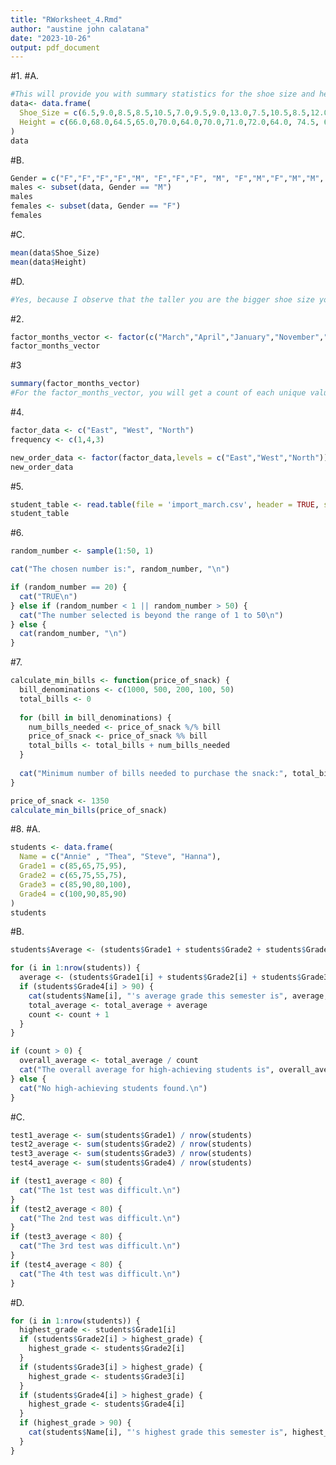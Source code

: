 ```yaml
---
title: "RWorksheet_4.Rmd"
author: "austine john calatana"
date: "2023-10-26"
output: pdf_document
---
```


#1.
#A.
``` r
#This will provide you with summary statistics for the shoe size and height variables.
data<- data.frame(
  Shoe_Size = c(6.5,9.0,8.5,8.5,10.5,7.0,9.5,9.0,13.0,7.5,10.5,8.5,12.0,10.5,13.0,11.5,8.5,5.0,10.0,6.5,7.5,8.5,10.5,8.5,10.5,11.0,9.0,13.0), 
  Height = c(66.0,68.0,64.5,65.0,70.0,64.0,70.0,71.0,72.0,64.0, 74.5, 67.0,71.0,71.0,77.0,72.0, 59.0,62.0,72.0,66.0,64.0,67.0,73.0,69.0,72.0,70.0, 69.0,70.0)
)
data
```
#B.
``` r
Gender = c("F","F","F","F","M", "F","F","F", "M", "F","M","F","M","M", "M","M", "F","F","M","F","F","M","M","F", "M","M","M","M")
males <- subset(data, Gender == "M")
males
females <- subset(data, Gender == "F")
females
```

#C.
``` r
mean(data$Shoe_Size)
mean(data$Height)
```
#D.
``` r
#Yes, because I observe that the taller you are the bigger shoe size you would have.
```

#2. 
``` r
factor_months_vector <- factor(c("March","April","January","November","January","September","October","September","November","August", "January","November","November","February","May","August","July","December","August","August","September","November","February","April"))
factor_months_vector
```
#3
``` r
summary(factor_months_vector)
#For the factor_months_vector, you will get a count of each unique value, which tells you how many times each month name appears in the vector.
```

#4.
``` r
factor_data <- c("East", "West", "North")
frequency <- c(1,4,3)

new_order_data <- factor(factor_data,levels = c("East","West","North"))
new_order_data
```

#5.
``` r
student_table <- read.table(file = 'import_march.csv', header = TRUE, sep = ',')
student_table
```

#6.
``` r
random_number <- sample(1:50, 1)

cat("The chosen number is:", random_number, "\n")

if (random_number == 20) {
  cat("TRUE\n")
} else if (random_number < 1 || random_number > 50) {
  cat("The number selected is beyond the range of 1 to 50\n")
} else {
  cat(random_number, "\n")
}
```

#7.
``` r
calculate_min_bills <- function(price_of_snack) {
  bill_denominations <- c(1000, 500, 200, 100, 50)
  total_bills <- 0
  
  for (bill in bill_denominations) {
    num_bills_needed <- price_of_snack %/% bill
    price_of_snack <- price_of_snack %% bill
    total_bills <- total_bills + num_bills_needed
  }
  
  cat("Minimum number of bills needed to purchase the snack:", total_bills, "\n")
}

price_of_snack <- 1350
calculate_min_bills(price_of_snack)
```
#8.
#A.
``` r
students <- data.frame(
  Name = c("Annie" , "Thea", "Steve", "Hanna"),
  Grade1 = c(85,65,75,95),
  Grade2 = c(65,75,55,75),
  Grade3 = c(85,90,80,100),
  Grade4 = c(100,90,85,90)
)
students
```
#B.
``` r
students$Average <- (students$Grade1 + students$Grade2 + students$Grade3 + students$Grade4) / 4

for (i in 1:nrow(students)) {
  average <- (students$Grade1[i] + students$Grade2[i] + students$Grade3[i] + students$Grade4[i]) / 4
  if (students$Grade4[i] > 90) {
    cat(students$Name[i], "'s average grade this semester is", average, ".\n")
    total_average <- total_average + average
    count <- count + 1
  }
}

if (count > 0) {
  overall_average <- total_average / count
  cat("The overall average for high-achieving students is", overall_average, ".\n")
} else {
  cat("No high-achieving students found.\n")
}
```

#C.
``` r
test1_average <- sum(students$Grade1) / nrow(students)
test2_average <- sum(students$Grade2) / nrow(students)
test3_average <- sum(students$Grade3) / nrow(students)
test4_average <- sum(students$Grade4) / nrow(students)

if (test1_average < 80) {
  cat("The 1st test was difficult.\n")
}
if (test2_average < 80) {
  cat("The 2nd test was difficult.\n")
}
if (test3_average < 80) {
  cat("The 3rd test was difficult.\n")
}
if (test4_average < 80) {
  cat("The 4th test was difficult.\n")
}
```

#D.
``` r
for (i in 1:nrow(students)) {
  highest_grade <- students$Grade1[i]
  if (students$Grade2[i] > highest_grade) {
    highest_grade <- students$Grade2[i]
  }
  if (students$Grade3[i] > highest_grade) {
    highest_grade <- students$Grade3[i]
  }
  if (students$Grade4[i] > highest_grade) {
    highest_grade <- students$Grade4[i]
  }
  if (highest_grade > 90) {
    cat(students$Name[i], "'s highest grade this semester is", highest_grade, "\n")
  }
}
```



